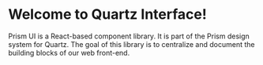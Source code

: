 <Meta title="Home" />

# Welcome to Quartz Interface!

Prism UI is a React-based component library. It is part of the Prism design system for Quartz. The goal of this library is to centralize and document the building blocks of our web front-end.
